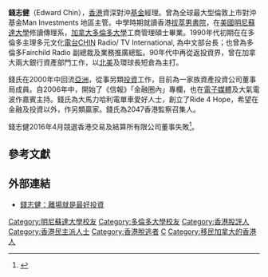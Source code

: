 {{multiple issues|
{{advert|time=2013-04-09T06:56:55+00:00}}
{{non-free|time=2013-04-09T06:56:55+00:00}}
{{refimprove|time=2013-04-09T06:56:55+00:00}}
}}
'''錢志健'''（Edward Chin），[[香港|香港]]資深對沖[[基金|基金]]經理。曾為全球最大型倫敦上市對沖基金Man Investments 地區主管。中學時期就讀香港[[拔萃男書院|拔萃男書院]]，在[[美國|美國]][[明尼蘇達大學|明尼蘇達大學]]修讀傳理系，[[加拿大|加拿大]][[多倫多大學|多倫多大學]]工商管理碩士畢業。1990年代初期在在多倫多主理多元文化[[電台|電台]]CHIN Radio/ TV International, 為中文部台長；也曾為多倫多Fairchild Radio 副總裁及業務推廣總監。90年代中再從返投資界，曾在加拿大兩大銀行資產部門工作，以[[北美|北美]]及環球長短倉為主打。

錢氏在2000年中回流[[亞洲|亞洲]]，從事另類[[投資|投資]]工作，目前為一家族資產投資公司董事局成員。自2006年中，開始了《信報》「金融圈內」專欄，也在[[電子媒體|電子媒體]]及大氣電波作嘉賓主持。錢氏為大馬力哈利電單車愛好人士，創立了Ride 4 Hope，希望在金融及投資以外，作另類贏家。錢氏為2047香港監察召集人。

錢志健2016年4月競選香港交易及結算所有限公司董事失敗<ref>{{Cite web |url=http://www.hkexnews.hk/listedco/listconews/SEHK/2016/0428/LTN201604281799_C.pdf |title=港交所通告 |access-date=2016-05-07 |archive-date=2019-09-30 |archive-url=https://web.archive.org/web/20190930073310/https://www1.hkexnews.hk/listedco/listconews/sehk/2016/0428/ltn201604281799_c.pdf |dead-url=no }}</ref>。

==參考文獻==
{{reflist}}

==外部連結==
*[http://orientaldaily.on.cc/cnt/finance/20111205/00202_020.html 錢志健：離場就是最好投資] {{Wayback|url=http://orientaldaily.on.cc/cnt/finance/20111205/00202_020.html |date=20191021050027 }}

[[Category:明尼蘇達大學校友|Category:明尼蘇達大學校友]]
[[Category:多倫多大學校友|Category:多倫多大學校友]]
[[Category:香港股評人|Category:香港股評人]]
[[Category:香港民主派人士|Category:香港民主派人士]]
[[Category:香港脫逃者|Category:香港脫逃者]]
[[Category:錢姓|C]]
[[Category:移民加拿大的香港人|Category:移民加拿大的香港人]]